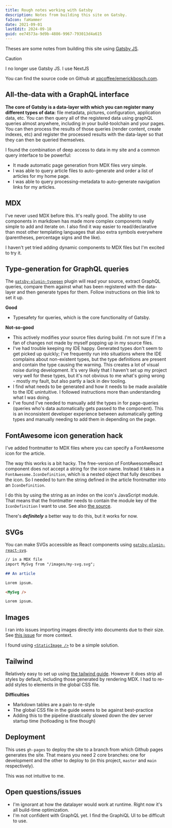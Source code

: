 ```yaml
---
title: Rough notes working with Gatsby
description: Notes from building this site on Gatsby.
faIcon: faHammer
date: 2021-09-01
lastEdit: 2024-09-18
guid: ee74573a-9d9b-4886-9967-793013d4a615
---
```


Theses are some notes from building this site using [Gatsby JS](https://www.gatsbyjs.com/).

> [!caution]
> I no longer use Gatsby JS. I use <Link href="/articles/static-js">NextJS</Link>

You can find the source code on Github at <a href="https://github.com/xpcoffee/emerickbosch.com/tree/f444b8a278db768074250d251a7dbba708efc155" target="_blank">xpcoffee/emerickbosch.com</a>.

## All-the-data with a GraphQL interface

**The core of Gatsby is a data-layer with which you can register many different types of data:** file metadata, pictures, configuration, application data, etc.
You can then query all of the registered data using graphQL queries almost anywhere, including in your build-toolchain and your pages.
You can then process the results of those queries (render content, create indexes, etc) and register the processed results with the data-layer so that they can then be queried themselves.

I found the combination of deep access to data in my site and a common query interface to be powerful:

- It made automatic page generation from MDX files very simple.
- I was able to query article files to auto-generate and order a list of articles for my home page.
- I was able to query processing-metadata to auto-generate navigation links for my articles.

## MDX

I've never used MDX before this. It's really good. The ability to use components in markdown has made more complex components really simple to
add and iterate on. I also find it way easier to read/declarative than most other templating languages that also extra symbols everywhere
(parentheses, percentage signs and the like).

I haven't yet tried adding dynamic components to MDX files but I'm excited to try it.

## Type-generation for GraphQL queries

The [`gatsby-plugin-typegen`](https://www.gatsbyjs.com/plugins/gatsby-plugin-typegen/) plugin will read your source, extract GraphQL queries,
compare them against what has been registered with the data-layer and then generate types for them. Follow instructions on thie link to set it up.

**Good**

- Typesafety for queries, which is the core functionality of Gatsby.

**Not-so-good**

- This actively modifies your source files during build. I'm not sure if I'm a fan of changes not made by myself popping up in my source files.
- I've had trouble keeping my IDE happy. Generated types don't seem to get picked up quickly; I've frequently run into situations where the IDE complains about
  non-existent types, but the type definitions are present and contain the type causing the warning. This creates a lot of visual noise during development.
  It's very likely that I haven't set up my project very well for these types, but it's not obvious to me what's going wrong - mostly my fault, but also partly a lack in dev tooling.
- I find what needs to be generated and how it needs to be made available to the IDE unintuitive. I followed instructions more than understanding what I
  was doing.
- I've found I've needed to manually add the types in for page-queries (queries who's data automatically gets passed to the component). This is an
  inconsistent developer experience between automatically getting types and manually needing to add them in depending on the page.

## FontAwesome icon generation hack

I've added frontmatter to MDX files where you can specify a FontAwesome icon for the article.

The way this works is a bit hacky. The free-version of FontAwesomeReact component does not accept a string for the icon name. Instead it takes
in a `FontAwesome.IconDefinition`, which is a nested object that fully describes the icon. So I needed to turn the string defined in the article
frontmatter into an `IconDefinition`.

I do this by using the string as an index on the icon's JavaScript module. That means that the frontmatter
needs to contain the module key of the `IconDefinition` I want to use. See also [the source](https://github.com/xpcoffee/xpcoffee.github.io/blob/d2aac741d8060199da2cea309494615346aff694/src/utils/fontAwesome.tsx#L15).

There's **_definitely_** a better way to do this, but it works for now.

## SVGs

You can make SVGs accessible as React components using [`gatsby-plugin-react-svg`](https://www.gatsbyjs.com/plugins/gatsby-plugin-react-svg/).

```md
// in a MDX file
import MySvg from "/images/my-svg.svg";

## An article

Lorem ipsum.

<MySvg />

Lorem ipsum.
```

## Images

I ran into issues importing images directly into documents due to their size. See [this issue](https://github.com/gatsbyjs/gatsby/issues/11040) for more context.

I found using [`<StaticImage />`](https://www.gatsbyjs.com/plugins/gatsby-plugin-image#static-images) to be a simple solution.

## Tailwind

Relatively easy to set up using [the tailwind guide](https://tailwindcss.com/docs/guides/gatsby). However it does strip
all styles by default, including those generated by rendering MDX. I had to re-add styles to elements in the global CSS file.

**Difficulties**

- Markdown tables are a pain to re-style
- The global CSS file in the guide seems to be against best-practice
- Adding this to the pipeline drastically slowed down the dev server startup time (hotloading is fine though)

## Deployment

This uses `gh-pages` to deploy the site to a branch from which Github pages generates the site.
That means you need 2 core branches: one for development and the other to deploy to (in this project, `master` and `main` respectively).

This was not intuitive to me.

## Open questions/issues

- I'm ignorant at how the datalayer would work at runtime. Right now it's all build-time optimization.
- I'm not confident with GraphQL yet. I find the GraphiQL UI to be difficult to use.
